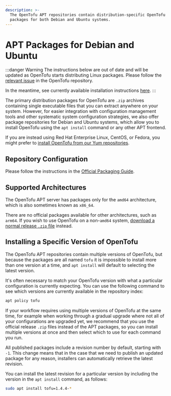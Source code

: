 ```yaml
---
description: >-
  The OpenTofu APT repositories contain distribution-specific OpenTofu
  packages for both Debian and Ubuntu systems.
---
```


# APT Packages for Debian and Ubuntu

:::danger Warning
The instructions below are out of date and will be updated as OpenTofu starts distributing Linux packages. Please follow the [relevant issue](https://github.com/opentofu/opentofu/issues/567) in the OpenTofu repository.

In the meantime, see currently available installation instructions [here](/docs/intro/install).
:::

The primary distribution packages for OpenTofu are `.zip` archives containing
single executable files that you can extract anywhere on your system. However,
for easier integration with configuration management tools and other systematic
system configuration strategies, we also offer package repositories for
Debian and Ubuntu systems, which allow you to install OpenTofu using the
`apt install` command or any other APT frontend.

If you are instead using Red Hat Enterprise Linux, CentOS, or Fedora, you
might prefer to [install OpenTofu from our Yum repositories](/docs/cli/install/yum).

## Repository Configuration

Please follow the instructions in the [Official Packaging Guide](https://www.placeholderplaceholderplaceholder.com/official-packaging-guide).

## Supported Architectures

The OpenTofu APT server has packages only for the `amd64`
architecture, which is also sometimes known as `x86_64`.

There are no official packages available for other architectures, such as
`arm64`. If you wish to use OpenTofu on a non-`amd64` system,
[download a normal release `.zip` file](/docs/downloads) instead.

## Installing a Specific Version of OpenTofu

The OpenTofu APT repositories contain multiple versions of OpenTofu, but
because the packages are all named `tofu` it is impossible to install
more than one version at a time, and `apt install` will default to selecting
the latest version.

It's often necessary to match your OpenTofu version with what a particular
configuration is currently expecting. You can use the following command to
see which versions are currently available in the repository index:

```bash
apt policy tofu
```

If your workflow requires using multiple versions of OpenTofu at the same
time, for example when working through a gradual upgrade where not all
of your configurations are upgraded yet, we recommend that you use the
official release `.zip` files instead of the APT packages, so you can install
multiple versions at once and then select which to use for each command you
run.

All published packages include a revision number by
default, starting with `-1`. This change means that in the case that we need
to publish an updated package for any reason, installers can automatically
retrieve the latest revision.

You can install the latest revision for a particular version by including the
version in the `apt install` command, as follows:

```bash
sudo apt install tofu=1.4.4-*
```
